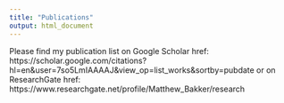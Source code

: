 ```yaml
---
title: "Publications"
output: html_document
---
```


Please find my publication list on Google Scholar
        href: https://scholar.google.com/citations?hl=en&user=7so5LmIAAAAJ&view_op=list_works&sortby=pubdate
or on ResearchGate
        href: https://www.researchgate.net/profile/Matthew_Bakker/research